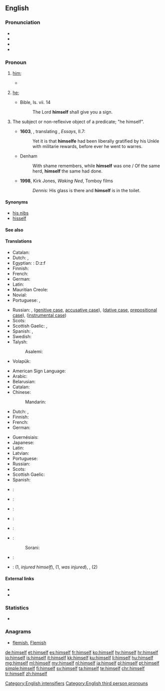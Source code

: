 ==English==

===Pronunciation===
* {{IPA|/hɪmˈsɛlf/}}
* {{audio|en-us-himself.ogg|Audio (US)|lang=en}}
* {{rhymes|ɛlf}}
* {{hyphenation|him|self|lang=en}}

===Pronoun===
{{en-pron|reflexive form of|he|desc=the third person singular, masculine, personal pronoun|Feminine|herself|neuter (nonhuman)|itself|neuter (human)|himself|plural|themselves}}

# {{context|reflexive|lang=en}} [[him]]; {{non-gloss definition|the male object of a verb or preposition that also appears as the subject}}
#* {{quote-book|year=1898|author={{w|Winston Churchill (novelist)|Winston Churchill}}
|title={{w|The Celebrity}}|chapter=2
|passage=Sunning '''himself''' on the board steps, I saw for the first time Mr. Farquhar Fenelon Cooke. He was dressed out in broad gaiters and bright tweeds, like an English tourist, and his face might have belonged to Dagon, idol of the Philistines.}}
#: {{usex|lang=en|He injured '''himself'''.}}
# {{context|emphatic|lang=en}} [[he]]; {{non-gloss definition|used as an intensifier, often to emphasize that the referent is the exclusive participant in the predicate}}
#* Bible, Is. vii. 14
#*: The Lord '''himself''' shall give you a sign.
#: {{usex|lang=en|He was injured '''himself'''.}}
# {{context|now|_|archaic|_|or|_|nonstandard|lang=en}} The subject or non-reflexive object of a predicate; "he himself".
#* '''1603''', {{w|John Florio}}, translating {{w|Michel de Montaigne}}, ''Essays'', II.7:
#*: Yet it is that '''himselfe''' had been liberally gratified by his Unkle with militarie rewards, before ever he went to warres.
#* Denham
#*: With shame remembers, while '''himself''' was one / Of the same herd, '''himself''' the same had done.
#* '''1998''', Kirk Jones, ''Waking Ned'', Tomboy films
#*: ''Dennis:'' His glass is there and '''himself''' is in the toilet.

====Synonyms====
* [[his nibs]]
* [[hisself]]

====See also====
{{English personal pronouns}}

====Translations====
{{trans-top|(reflexive) male person as the previously mentioned object}}
* Catalan: {{t+|ca|es}}
* Dutch: {{t+|nl|zich}}, {{t+|nl|zichzelf}}
* Egyptian: {{t|egy|ḏzf|sc=Egyp}}: <hiero>D:z:f</hiero>
* Finnish: {{t+|fi|itsensä}}
* French: {{t+|fr|lui-même}}
* German: {{t+|de|sich}}
* Latin: {{t+|la|ipse}}
* Mauritian Creole: {{t|mfe|limem}}
* Novial: {{t|nov|se}}
* Portuguese: {{t|pt|se}}, {{t|pt|si}} {{qualifier|prepositional}}
{{trans-mid}}
* Russian: {{t+|ru|сам|m|tr=sam}}, {{t+|ru|себя|tr=sebjá}} ([[genitive case]], [[accusative case]]), {{t+|ru|себе|tr=sebé}} ([[dative case]], [[prepositional case]]), {{t+|ru|собой|tr=sobój}} ([[instrumental case]])
* Scots: {{t|sco|himsel}}
* Scottish Gaelic: {{t|gd|e}} {{qualifier|non-emphatic}}, {{t|gd|esan}} {{qualifier|emphatic}}
* Spanish: {{t|es|él mismo}}, {{t|es|sí mismo}}
* Swedish: {{t+|sv|sig}}
* Talysh:
*: Asalemi: {{qualifier|for all persons}} {{t|tly|اشتن|tr=əštan}}
* Volapük: {{t|vo|oki}}
{{trans-bottom}}

{{trans-top|(emphatic, exclusive) he}}
* American Sign Language: {{t|ase|A@Chesthigh SmallFrontandback}}
* Arabic: {{t|ar|نفسه|m|tr=nafsáhu}}
* Belarusian: {{t|be|[[ён#Belarusian|ён]] [[сам#Belarusian|сам]]|m|sc=Cyrl}}
* Catalan: {{t|ca|mateix}}
* Chinese:
*: Mandarin: {{t+|cmn|他自己|tr=tā zìjǐ|sc=Hani}}
* Dutch: {{t+|nl|zelf}}, {{t+|nl|hijzelf}}
* Finnish: {{t+|fi|itse}}
* French: {{t+|fr|lui-même}}
* German: {{t|de|er selbst}}
{{trans-mid}}
* Guernésiais: {{t|roa-grn|li-mesme}}
* Japanese: {{t|ja|彼自身|m|tr=かれじしん, kare-jishin}}
* Latin: {{t+|la|ipse}}
* Latvian: {{t|lv|viņš pats|m}}
* Portuguese: {{t|pt|ele}} {{t|pt|mesmo}}
* Russian: {{t|ru|[[он#Russian|он]] [[сам#Russian|сам]]||m|tr=on sam}}
* Scots: {{t|sco|himsel}}
* Scottish Gaelic: {{t|gd|esan}}
* Spanish: {{t|es|él mismo}}
{{trans-bottom}}

{{checktrans-top}}
* {{ttbc|cs}}: {{t+|cs|sám|m}}
* {{ttbc|hu}}: {{t+|hu|maga}}
* {{ttbc|ia}}: {{t|ia|ipse}}
* {{ttbc|it}}: {{t|it|lui stesso}}
{{trans-mid}}
* {{ttbc|ko}}: {{t|ko|그 남자 자진|tr=geu namja jasin|sc=Kore}}
* {{ttbc|ku}}:
*: Sorani: {{t|ku|خۆی|tr=xoi|sc=ku-Arab}}
* {{ttbc|pt}}: {{t+|pt|ele mesmo}}
* {{ttbc|sv}}: {{t|sv|sig själv}} (1, ''injured himself''), {{t+|sv|själv}} (1, ''was injured''), {{t|sv|honom själv}}, {{t|sv|han själv}} (2)
{{trans-bottom}}

====External links====
* {{R:Webster 1913}}
* {{R:Century 1911}}

===Statistics===
* {{rank|being|day|through|116|himself|go|how|long}}

===Anagrams===
* [[flemish#English|flemish]], [[Flemish#English|Flemish]]

[[Category:English intensifiers]]
[[Category:English third person pronouns]]

[[de:himself]]
[[et:himself]]
[[es:himself]]
[[fr:himself]]
[[ko:himself]]
[[hy:himself]]
[[hr:himself]]
[[io:himself]]
[[is:himself]]
[[it:himself]]
[[kk:himself]]
[[ku:himself]]
[[li:himself]]
[[hu:himself]]
[[mg:himself]]
[[ml:himself]]
[[my:himself]]
[[nl:himself]]
[[ja:himself]]
[[pl:himself]]
[[pt:himself]]
[[simple:himself]]
[[fi:himself]]
[[sv:himself]]
[[ta:himself]]
[[te:himself]]
[[chr:himself]]
[[tr:himself]]
[[zh:himself]]